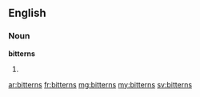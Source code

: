 ==English==

===Noun===
'''bitterns'''

# {{plural of|bittern}}

[[ar:bitterns]]
[[fr:bitterns]]
[[mg:bitterns]]
[[my:bitterns]]
[[sv:bitterns]]